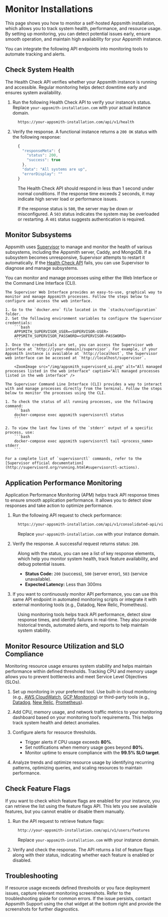 

# Monitor Installations

This page shows you how to monitor a self-hosted Appsmith installation, which allows you to track system health, performance, and resource usage. By setting up monitoring, you can detect potential issues early, ensure smooth operation, and maintain high availability for your Appsmith instance.

You can integrate the following API endpoints into monitoring tools to automate tracking and alerts.

## Check System Health

The Health Check API verifies whether your Appsmith instance is running and accessible. Regular monitoring helps detect downtime early and ensures system availability.


1. Run the following Health Check API to verify your instance’s status. Replace `your-appsmith-installation.com` with your actual instance domain.

<dd>

```bash
https://your-appsmith-installation.com/api/v1/health  
```

</dd>

2. Verify the response. A functional instance returns a `200 OK` status with the following response:

<dd>

```js
{
  "responseMeta": {
    "status": 200,
    "success": true
  },
  "data": "All systems are up",
  "errorDisplay": ""
}  
```

The Health Check API should respond in less than 1 second under normal conditions. If the response time exceeds 2 seconds, it may indicate high server load or performance issues.

If the response status is `500`, the server may be down or misconfigured. A `503` status indicates the system may be overloaded or restarting. A `401` status suggests authentication is required.

</dd>


## Monitor Subsystems

Appsmith uses [Supervisor](https://supervisord.org/) to manage and monitor the health of various subsystems, including the Appsmith server, Caddy, and MongoDB. If a subsystem becomes unresponsive, Supervisor attempts to restart it automatically. If the [Health Check API](#check-system-health) fails, you can use Supervisor to diagnose and manage subsystems.


You can monitor and manage processes using either the Web Interface or the Command Line Interface (CLI).


<Tabs queryString="current-interface-type">
  <TabItem label="Web Interface" value="web">

    The Supervisor Web Interface provides an easy-to-use, graphical way to monitor and manage Appsmith processes. Follow the steps below to configure and access the web interface.

    1. Go to the `docker.env` file located in the `stacks/configuration` folder.
    2. Set the following environment variables to configure the Supervisor credentials:
        ```bash
        APPSMITH_SUPERVISOR_USER=<SUPERVISOR-USER>
        APPSMITH_SUPERVISOR_PASSWORD=<SUPERVISOR-PASSWORD>
        ```
    3. Once the credentials are set, you can access the Supervisor web interface at `http://[your-domain]/supervisor`. For example, if your Appsmith instance is available at `http://localhost`, the Supervisor web interface can be accessed at `http://localhost/supervisor`.

        <ZoomImage src="/img/appsmith_supervisord_ui.png" alt="All managed processes listed in the web interface" caption="All managed processes listed in the web interface" />

  </TabItem>
  <TabItem label="Command Line Interface" value="commandline">

    The Supervisor Command Line Interface (CLI) provides a way to interact with and manage processes directly from the terminal. Follow the steps below to monitor the processes using the CLI.

    1. To check the status of all running processes, use the following command:
        ```bash
        docker-compose exec appsmith supervisorctl status
        ```

    2. To view the last few lines of the `stderr` output of a specific process, use:
        ```bash
        docker-compose exec appsmith supervisorctl tail <process_name> stderr
        ```

    For a complete list of `supervisorctl` commands, refer to the [Supervisor official documentation](http://supervisord.org/running.html#supervisorctl-actions).
  </TabItem>
</Tabs>



##  Application Performance Monitoring

Application Performance Monitoring (APM) helps track API response times to ensure smooth application performance. It allows you to detect slow responses and take action to optimize performance.

1. Run the following API request to check performance:

<dd>

```bash
https://your-appsmith-installation.com/api/v1/consolidated-api/view
```

Replace `your-appsmith-installation.com` with your instance domain.



</dd>

2. Verify the response. A successful request returns status: `200`.

<dd>

Along with the status, you can see a list of key response elements, which help you monitor system health, track feature availability, and debug potential issues.

- **Status Code:** `200` (success), `500` (server error), `503` (service unavailable).
- **Expected Latency:** Less than 300ms

</dd>

3. If you want to continuously monitor API performance, you can use this same API endpoint in automated monitoring scripts or integrate it with external monitoring tools (e.g., Datadog, New Relic, Prometheus).

<dd>

Using monitoring tools helps track API performance, detect slow response times, and identify failures in real-time. They also provide historical trends, automated alerts, and reports to help maintain system stability.

</dd>

## Monitor Resource Utilization and SLO Compliance

Monitoring resource usage ensures system stability and helps maintain performance within defined thresholds. Tracking CPU and memory usage allows you to prevent bottlenecks and meet Service Level Objectives (SLOs).


1. Set up monitoring in your preferred tool. Use built-in cloud monitoring (e.g., [AWS CloudWatch](https://docs.aws.amazon.com/AmazonCloudWatch/latest/monitoring/GettingSetup.html), [GCP Monitoring](https://cloud.google.com/monitoring?hl=en)) or third-party tools (e.g., [Datadog](https://www.datadoghq.com/blog/how-to-monitor-docker-resource-metrics/), [New Relic](https://newrelic.com/blog/how-to-relic/docker-kubernetes-monitoring), [Prometheus](https://grafana.com/docs/alloy/latest/reference/components/prometheus/prometheus.exporter.cadvisor/)).

2. Add CPU, memory usage, and network traffic metrics to your monitoring dashboard based on your monitoring tool’s requirements. This helps track system health and detect anomalies.

3. Configure alerts for resource thresholds.

<dd> 

- Trigger alerts if CPU usage exceeds **80%**. 
- Set notifications when memory usage goes beyond **80%**. 
- Monitor uptime to ensure compliance with the **99.5% SLO target**. 

</dd>


4. Analyze trends and optimize resource usage by identifying recurring patterns, optimizing queries, and scaling resources to maintain performance.





## Check Feature Flags

If you want to check which feature flags are enabled for your instance, you can retrieve the list using the feature flags API. This lets you see available features, but you cannot enable or disable them manually.

1. Run the API request to retrieve feature flags:

<dd>

```bash
http://your-appsmith-installation.com/api/v1/users/features
```

Replace `your-appsmith-installation.com` with your instance domain.


</dd>

2. Verify and check the response. The API returns a list of feature flags along with their status, indicating whether each feature is enabled or disabled.

<dd>

</dd>

## Troubleshooting

If resource usage exceeds defined thresholds or you face deployment issues, capture relevant monitoring screenshots. Refer to the troubleshooting guide for common errors. If the issue persists, contact Appsmith Support using the chat widget at the bottom right and provide the screenshots for further diagnostics.